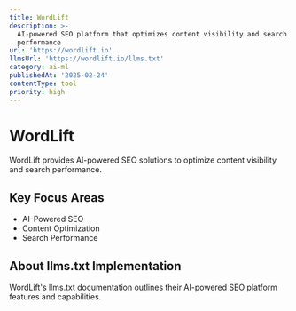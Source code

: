 ```yaml
---
title: WordLift
description: >-
  AI-powered SEO platform that optimizes content visibility and search
  performance
url: 'https://wordlift.io'
llmsUrl: 'https://wordlift.io/llms.txt'
category: ai-ml
publishedAt: '2025-02-24'
contentType: tool
priority: high
---
```


# WordLift

WordLift provides AI-powered SEO solutions to optimize content visibility and search performance.

## Key Focus Areas

- AI-Powered SEO
- Content Optimization
- Search Performance

## About llms.txt Implementation

WordLift's llms.txt documentation outlines their AI-powered SEO platform features and capabilities.
